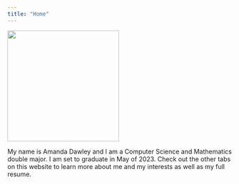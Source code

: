 ```yaml
---
title: "Home"
---
```


![](amanda.jpg){fig-align="center" width="250"}

My name is Amanda Dawley and I am a Computer Science and Mathematics double major. I am set to graduate in May of 2023. Check out the other tabs on this website to learn more about me and my interests as well as my full resume.
